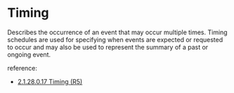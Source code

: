 

<Meta of={Stories}/>

# Timing

Describes the occurrence of an event that may occur multiple times. Timing schedules are used for specifying when events are expected or requested to occur and may also be used to represent the summary of a past or ongoing event.

reference:
* [ 2.1.28.0.17 Timing (R5)](https://hl7.org/fhir/datatypes.html#timing)



<Canvas of={Stories.Display}/>

<Canvas of={Stories.Structure}/>
